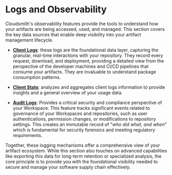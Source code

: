 # Logs and Observability

Cloudsmith's observability features provide the tools to understand how your artifacts are being accessed, used, and managed. This section covers the key data sources that enable deep visibility into your artifact management lifecycle.

- [**Client Logs**](/logs-and-observability/client-logs): these logs are the foundational data layer, capturing the granular, real-time interactions with your repository. They record every request, download, and deployment, providing a detailed view from the perspective of the developer machines and CI/CD pipelines that consume your artifacts. They are invaluable to understand package consumption patterns.

- [**Client Stats**](/logs-and-observability/client-statistics): analyzes and aggregates client logs information to provide insights and a general overview of your usage data.

- [**Audit Logs**](/logs-and-observability/audit-logs): Provides a critical security and compliance perspective of your Workspace. This feature tracks significant events related to governance of your Workspaces and repositories, such as user authentications, permission changes, or modifications to repository settings. This creates an immutable record of "_who did what, and when_" which is fundamental for security forensics and meeting regulatory requirements.

Together, these logging mechanisms offer a comprehensive view of your artifact ecosystem. While this section also touches on advanced capabilities like exporting this data for long-term retention or specialized analysis, the core principle is to provide you with the foundational visibility needed to secure and manage your software supply chain effectively.